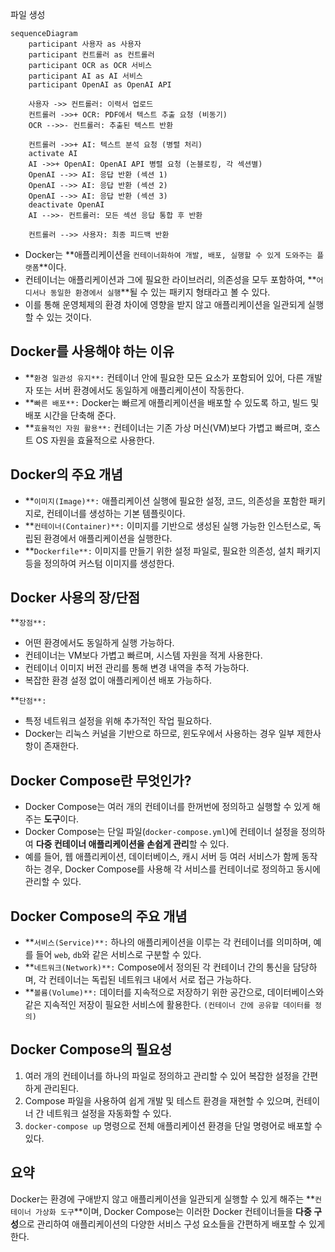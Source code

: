 파일 생성

```mermaid
sequenceDiagram
    participant 사용자 as 사용자
    participant 컨트롤러 as 컨트롤러
    participant OCR as OCR 서비스
    participant AI as AI 서비스
    participant OpenAI as OpenAI API

    사용자 ->> 컨트롤러: 이력서 업로드
    컨트롤러 ->>+ OCR: PDF에서 텍스트 추출 요청 (비동기)
    OCR -->>- 컨트롤러: 추출된 텍스트 반환

    컨트롤러 ->>+ AI: 텍스트 분석 요청 (병렬 처리)
    activate AI
    AI ->>+ OpenAI: OpenAI API 병렬 요청 (논블로킹, 각 섹션별)
    OpenAI -->> AI: 응답 반환 (섹션 1)
    OpenAI -->> AI: 응답 반환 (섹션 2)
    OpenAI -->> AI: 응답 반환 (섹션 3)
    deactivate OpenAI
    AI -->>- 컨트롤러: 모든 섹션 응답 통합 후 반환

    컨트롤러 -->> 사용자: 최종 피드백 반환

```

- Docker는 **애플리케이션을 `컨테이너화하여 개발, 배포, 실행할 수 있게 도와주는 플랫폼`**이다.
- 컨테이너는 애플리케이션과 그에 필요한 라이브러리, 의존성을 모두 포함하여, **`어디서나 동일한 환경에서 실행`**될 수 있는 패키지 형태라고 볼 수 있다.
- 이를 통해 운영체제의 환경 차이에 영향을 받지 않고 애플리케이션을 일관되게 실행할 수 있는 것이다.

## Docker를 사용해야 하는 이유

- **`환경 일관성 유지**:` 컨테이너 안에 필요한 모든 요소가 포함되어 있어, 다른 개발자 또는 서버 환경에서도 동일하게 애플리케이션이 작동한다.
- **`빠른 배포**:` Docker는 빠르게 애플리케이션을 배포할 수 있도록 하고, 빌드 및 배포 시간을 단축해 준다.
- **`효율적인 자원 활용**:` 컨테이너는 기존 가상 머신(VM)보다 가볍고 빠르며, 호스트 OS 자원을 효율적으로 사용한다.

## Docker의 주요 개념

- **`이미지(Image)**:` 애플리케이션 실행에 필요한 설정, 코드, 의존성을 포함한 패키지로, 컨테이너를 생성하는 기본 템플릿이다.
- **`컨테이너(Container)**:` 이미지를 기반으로 생성된 실행 가능한 인스턴스로, 독립된 환경에서 애플리케이션을 실행한다.
- **`Dockerfile**:` 이미지를 만들기 위한 설정 파일로, 필요한 의존성, 설치 패키지 등을 정의하여 커스텀 이미지를 생성한다.

## Docker 사용의 장/단점

**`장점**:`

- 어떤 환경에서도 동일하게 실행 가능하다.
- 컨테이너는 VM보다 가볍고 빠르며, 시스템 자원을 적게 사용한다.
- 컨테이너 이미지 버전 관리를 통해 변경 내역을 추적 가능하다.
- 복잡한 환경 설정 없이 애플리케이션 배포 가능하다.

**`단점**:`

- 특정 네트워크 설정을 위해 추가적인 작업 필요하다.
- Docker는 리눅스 커널을 기반으로 하므로, 윈도우에서 사용하는 경우 일부 제한사항이 존재한다.

## **Docker Compose란 무엇인가?**

- Docker Compose는 여러 개의 컨테이너를 한꺼번에 정의하고 실행할 수 있게 해주는 **도구**이다.
- Docker Compose는 단일 파일(`docker-compose.yml`)에 컨테이너 설정을 정의하여 **다중 컨테이너 애플리케이션을 손쉽게 관리**할 수 있다.
- 예를 들어, 웹 애플리케이션, 데이터베이스, 캐시 서버 등 여러 서비스가 함께 동작하는 경우, Docker Compose를 사용해 각 서비스를 컨테이너로 정의하고 동시에 관리할 수 있다.

## Docker Compose의 주요 개념

- **`서비스(Service)**:` 하나의 애플리케이션을 이루는 각 컨테이너를 의미하며, 예를 들어 `web`, `db`와 같은 서비스로 구분할 수 있다.
- **`네트워크(Network)**:` Compose에서 정의된 각 컨테이너 간의 통신을 담당하며, 각 컨테이너는 독립된 네트워크 내에서 서로 접근 가능하다.
- **`볼륨(Volume)**:` 데이터를 지속적으로 저장하기 위한 공간으로, 데이터베이스와 같은 지속적인 저장이 필요한 서비스에 활용한다. `(컨테이너 간에 공유할 데이터를 정의)`

## Docker Compose의 필요성

1. 여러 개의 컨테이너를 하나의 파일로 정의하고 관리할 수 있어 복잡한 설정을 간편하게 관리된다.
2. Compose 파일을 사용하여 쉽게 개발 및 테스트 환경을 재현할 수 있으며, 컨테이너 간 네트워크 설정을 자동화할 수 있다.
3. `docker-compose up` 명령으로 전체 애플리케이션 환경을 단일 명령어로 배포할 수 있다.

## 요약

Docker는 환경에 구애받지 않고 애플리케이션을 일관되게 실행할 수 있게 해주는 **`컨테이너 가상화 도구`**이며, Docker Compose는 이러한 Docker 컨테이너들을 **다중 구성**으로 관리하여 애플리케이션의 다양한 서비스 구성 요소들을 간편하게 배포할 수 있게 한다.